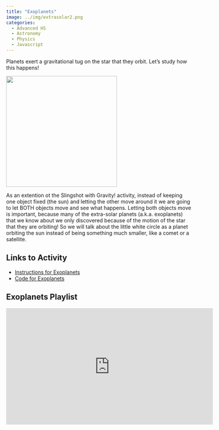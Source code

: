 ```yaml
---
title: "Exoplanets"
image: ../img/extrasolar2.png
categories:
  - Advanced HS
  - Astronomy
  - Physics
  - Javascript
---
```


Planets exert a gravitational tug on the star that they orbit. Let's study how this happens!

![](../img/extrasolar.png){width=300 fig-align="center"}

As an extention ot the Slingshot with Gravity! activity, instead of keeping one object fixed (the sun) and letting the other move around it we are going to let BOTH objects move and see what happens. Letting both objects move is important, because many of the extra-solar planets (a.k.a. exoplanets) that we know about we only discovered because of the motion of the star that they are orbiting! So we will talk about the little white circle as a planet orbiting the sun instead of being something much smaller, like a comet or a satellite.

## Links to Activity
* [Instructions for Exoplanets](https://www.asc.ohio-state.edu/orban.14/stemcoding/exoplanet3/exoplanet.html)
* [Code for Exoplanets](https://editor.p5js.org/ChrisOrban/sketches/BQe7De3FQ)

## Exoplanets Playlist

<iframe width="560" height="315" src="https://www.youtube.com/embed/videoseries?si=KFSARoCnLvwgUxaK&amp;list=PLISRe8GegO8RhRHNAIvFfYiw55Rt9Ih-r" title="YouTube video player" frameborder="0" allow="accelerometer; autoplay; clipboard-write; encrypted-media; gyroscope; picture-in-picture; web-share" referrerpolicy="strict-origin-when-cross-origin" allowfullscreen></iframe>